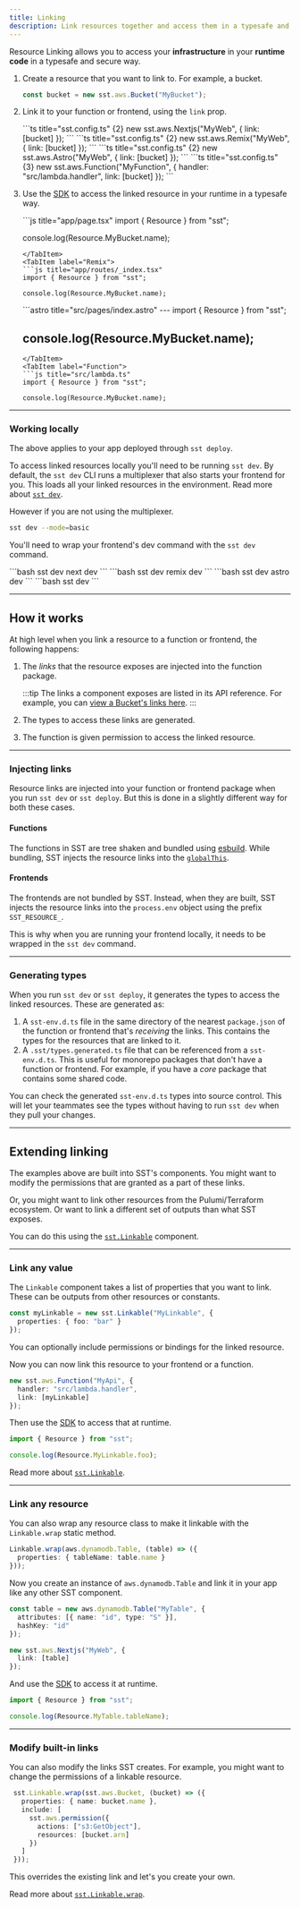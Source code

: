 ```yaml
---
title: Linking
description: Link resources together and access them in a typesafe and secure way.
---
```



Resource Linking  allows you to access your **infrastructure** in your **runtime code** in a typesafe and secure way.

1. Create a resource that you want to link to. For example, a bucket.

   ```ts title="sst.config.ts" {6,11}
   const bucket = new sst.aws.Bucket("MyBucket");
   ```

2. Link it to your function or frontend, using the `link` prop.

   <Tabs>
     <TabItem label="Next.js">
     ```ts title="sst.config.ts" {2}
     new sst.aws.Nextjs("MyWeb", {
       link: [bucket]
     });
     ```
     </TabItem>
     <TabItem label="Remix">
     ```ts title="sst.config.ts" {2}
     new sst.aws.Remix("MyWeb", {
       link: [bucket]
     });
     ```
     </TabItem>
     <TabItem label="Astro">
     ```ts title="sst.config.ts" {2}
     new sst.aws.Astro("MyWeb", {
       link: [bucket]
     });
     ```
     </TabItem>
     <TabItem label="Function">
     ```ts title="sst.config.ts" {3}
     new sst.aws.Function("MyFunction", {
       handler: "src/lambda.handler",
       link: [bucket]
     });
     ```
     </TabItem>
   </Tabs>

3. Use the [SDK](/docs/reference/sdk/) to access the linked resource in your runtime in a typesafe way.

   <Tabs>
     <TabItem label="Next.js">
     ```js title="app/page.tsx"
     import { Resource } from "sst";

     console.log(Resource.MyBucket.name);
     ```
     </TabItem>
     <TabItem label="Remix">
     ```js title="app/routes/_index.tsx"
     import { Resource } from "sst";

     console.log(Resource.MyBucket.name);
     ```
     </TabItem>
     <TabItem label="Astro">
     ```astro title="src/pages/index.astro"
     ---
     import { Resource } from "sst";

     console.log(Resource.MyBucket.name);
     ---
     ```
     </TabItem>
     <TabItem label="Function">
     ```js title="src/lambda.ts"
     import { Resource } from "sst";

     console.log(Resource.MyBucket.name);
     ```
     </TabItem>
   </Tabs>

---

### Working locally

The above applies to your app deployed through `sst deploy`.

To access linked resources locally you'll need to be running `sst dev`. By default, the `sst dev` CLI runs a multiplexer that also starts your frontend for you. This loads all your linked resources in the environment. Read more about [`sst dev`](/docs/reference/cli/#dev).

However if you are not using the multiplexer.

```bash frame="none"
sst dev --mode=basic
```

You'll need to wrap your frontend's dev command with the `sst dev` command.

<Tabs>
  <TabItem label="Next.js">
  ```bash
  sst dev next dev
  ```
  </TabItem>
  <TabItem label="Remix">
  ```bash
  sst dev remix dev
  ```
  </TabItem>
  <TabItem label="Astro">
  ```bash
  sst dev astro dev
  ```
  </TabItem>
  <TabItem label="Function">
  ```bash
  sst dev
  ```
  </TabItem>
</Tabs>

---

## How it works

At high level when you link a resource to a function or frontend, the following happens:

1. The _links_ that the resource exposes are injected into the function package.

   :::tip
   The links a component exposes are listed in its API reference. For example, you can [view a Bucket's links here](/docs/component/aws/bucket/#links).
   :::

2. The types to access these links are generated.

3. The function is given permission to access the linked resource.

---

### Injecting links

Resource links are injected into your function or frontend package when you run `sst dev` or `sst deploy`. But this is done in a slightly different way for both these cases.

#### Functions

The functions in SST are tree shaken and bundled using [esbuild](https://esbuild.github.io/). While bundling, SST injects the resource links into the [`globalThis`](https://developer.mozilla.org/en-US/docs/Web/JavaScript/Reference/Global_Objects/globalThis).

#### Frontends

The frontends are not bundled by SST. Instead, when they are built, SST injects the resource links into the `process.env` object using the prefix `SST_RESOURCE_`.

This is why when you are running your frontend locally, it needs to be wrapped in the `sst dev` command.

---

### Generating types

When you run `sst dev` or `sst deploy`, it generates the types to access the linked resources. These are generated as:

1. A `sst-env.d.ts` file in the same directory of the nearest `package.json` of the function or frontend that's _receiving_ the links. This contains the types for the resources that are linked to it.
2. A `.sst/types.generated.ts` file that can be referenced from a `sst-env.d.ts`. This is useful for monorepo packages that don't have a function or frontend. For example, if you have a _core_ package that contains some shared code. 

You can check the generated `sst-env.d.ts` types into source control. This will let your teammates see the types without having to run `sst dev` when they pull your changes.

---

## Extending linking

The examples above are built into SST's components. You might want to modify the permissions that are granted as a part of these links.

Or, you might want to link other resources from the Pulumi/Terraform ecosystem. Or want to link a different set of outputs than what SST exposes.

You can do this using the [`sst.Linkable`](/docs/component/linkable/) component.

---

### Link any value

The `Linkable` component takes a list of properties that you want to link. These can be
outputs from other resources or constants.

```ts title="sst.config.ts"
const myLinkable = new sst.Linkable("MyLinkable", {
  properties: { foo: "bar" }
});
```

You can optionally include permissions or bindings for the linked resource.

Now you can now link this resource to your frontend or a function.

```ts title="sst.config.ts" {3}
new sst.aws.Function("MyApi", {
  handler: "src/lambda.handler",
  link: [myLinkable]
});
```

Then use the [SDK](/docs/reference/sdk/) to access that at runtime.

```js title="src/lambda.ts"
import { Resource } from "sst";

console.log(Resource.MyLinkable.foo);
```

Read more about [`sst.Linkable`](/docs/component/linkable/).

---

### Link any resource

You can also wrap any resource class to make it linkable with the `Linkable.wrap` static method.

```ts title="sst.config.ts"
Linkable.wrap(aws.dynamodb.Table, (table) => ({
  properties: { tableName: table.name }
}));
```

Now you create an instance of `aws.dynamodb.Table` and link it in your app like any other SST
component.

```ts title="sst.config.ts" {7}
const table = new aws.dynamodb.Table("MyTable", {
  attributes: [{ name: "id", type: "S" }],
  hashKey: "id"
});

new sst.aws.Nextjs("MyWeb", {
  link: [table]
});
```

And use the [SDK](/docs/reference/sdk/) to access it at runtime.

```js title="app/page.tsx"
import { Resource } from "sst";

console.log(Resource.MyTable.tableName);
```

---

### Modify built-in links

You can also modify the links SST creates. For example, you might want to change the permissions of a linkable resource.

```ts title="sst.config.ts" "sst.aws.Bucket"
 sst.Linkable.wrap(sst.aws.Bucket, (bucket) => ({
   properties: { name: bucket.name },
   include: [
     sst.aws.permission({
       actions: ["s3:GetObject"],
       resources: [bucket.arn]
     })
   ]
 }));
 ```

 This overrides the existing link and let's you create your own.

Read more about [`sst.Linkable.wrap`](/docs/component/linkable/#static-wrap).
